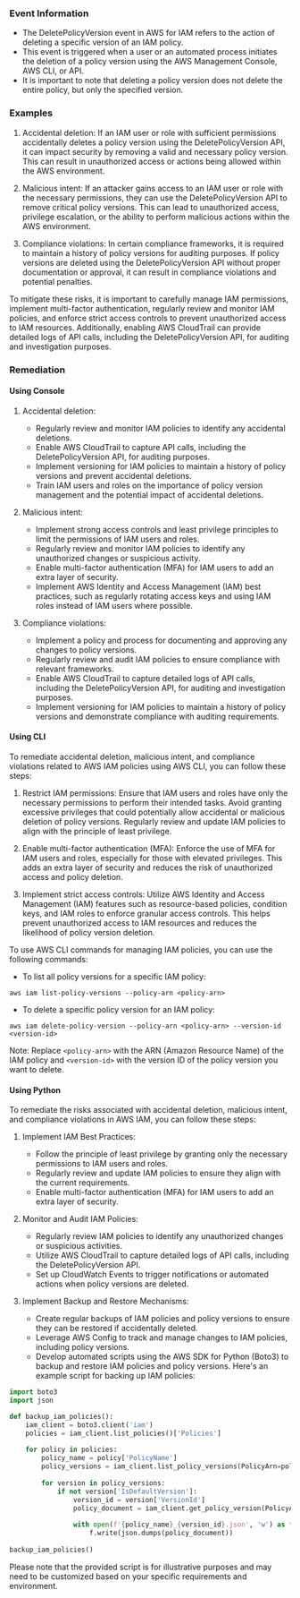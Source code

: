 
### Event Information

- The DeletePolicyVersion event in AWS for IAM refers to the action of deleting a specific version of an IAM policy.
- This event is triggered when a user or an automated process initiates the deletion of a policy version using the AWS Management Console, AWS CLI, or API.
- It is important to note that deleting a policy version does not delete the entire policy, but only the specified version.


### Examples

1. Accidental deletion: If an IAM user or role with sufficient permissions accidentally deletes a policy version using the DeletePolicyVersion API, it can impact security by removing a valid and necessary policy version. This can result in unauthorized access or actions being allowed within the AWS environment.

2. Malicious intent: If an attacker gains access to an IAM user or role with the necessary permissions, they can use the DeletePolicyVersion API to remove critical policy versions. This can lead to unauthorized access, privilege escalation, or the ability to perform malicious actions within the AWS environment.

3. Compliance violations: In certain compliance frameworks, it is required to maintain a history of policy versions for auditing purposes. If policy versions are deleted using the DeletePolicyVersion API without proper documentation or approval, it can result in compliance violations and potential penalties.

To mitigate these risks, it is important to carefully manage IAM permissions, implement multi-factor authentication, regularly review and monitor IAM policies, and enforce strict access controls to prevent unauthorized access to IAM resources. Additionally, enabling AWS CloudTrail can provide detailed logs of API calls, including the DeletePolicyVersion API, for auditing and investigation purposes.

### Remediation

#### Using Console

1. Accidental deletion:
   - Regularly review and monitor IAM policies to identify any accidental deletions.
   - Enable AWS CloudTrail to capture API calls, including the DeletePolicyVersion API, for auditing purposes.
   - Implement versioning for IAM policies to maintain a history of policy versions and prevent accidental deletions.
   - Train IAM users and roles on the importance of policy version management and the potential impact of accidental deletions.

2. Malicious intent:
   - Implement strong access controls and least privilege principles to limit the permissions of IAM users and roles.
   - Regularly review and monitor IAM policies to identify any unauthorized changes or suspicious activity.
   - Enable multi-factor authentication (MFA) for IAM users to add an extra layer of security.
   - Implement AWS Identity and Access Management (IAM) best practices, such as regularly rotating access keys and using IAM roles instead of IAM users where possible.

3. Compliance violations:
   - Implement a policy and process for documenting and approving any changes to policy versions.
   - Regularly review and audit IAM policies to ensure compliance with relevant frameworks.
   - Enable AWS CloudTrail to capture detailed logs of API calls, including the DeletePolicyVersion API, for auditing and investigation purposes.
   - Implement versioning for IAM policies to maintain a history of policy versions and demonstrate compliance with auditing requirements.

#### Using CLI

To remediate accidental deletion, malicious intent, and compliance violations related to AWS IAM policies using AWS CLI, you can follow these steps:

1. Restrict IAM permissions: Ensure that IAM users and roles have only the necessary permissions to perform their intended tasks. Avoid granting excessive privileges that could potentially allow accidental or malicious deletion of policy versions. Regularly review and update IAM policies to align with the principle of least privilege.

2. Enable multi-factor authentication (MFA): Enforce the use of MFA for IAM users and roles, especially for those with elevated privileges. This adds an extra layer of security and reduces the risk of unauthorized access and policy deletion.

3. Implement strict access controls: Utilize AWS Identity and Access Management (IAM) features such as resource-based policies, condition keys, and IAM roles to enforce granular access controls. This helps prevent unauthorized access to IAM resources and reduces the likelihood of policy version deletion.

To use AWS CLI commands for managing IAM policies, you can use the following commands:

- To list all policy versions for a specific IAM policy:
```
aws iam list-policy-versions --policy-arn <policy-arn>
```

- To delete a specific policy version for an IAM policy:
```
aws iam delete-policy-version --policy-arn <policy-arn> --version-id <version-id>
```

Note: Replace `<policy-arn>` with the ARN (Amazon Resource Name) of the IAM policy and `<version-id>` with the version ID of the policy version you want to delete.

#### Using Python

To remediate the risks associated with accidental deletion, malicious intent, and compliance violations in AWS IAM, you can follow these steps:

1. Implement IAM Best Practices:
   - Follow the principle of least privilege by granting only the necessary permissions to IAM users and roles.
   - Regularly review and update IAM policies to ensure they align with the current requirements.
   - Enable multi-factor authentication (MFA) for IAM users to add an extra layer of security.

2. Monitor and Audit IAM Policies:
   - Regularly review IAM policies to identify any unauthorized changes or suspicious activities.
   - Utilize AWS CloudTrail to capture detailed logs of API calls, including the DeletePolicyVersion API.
   - Set up CloudWatch Events to trigger notifications or automated actions when policy versions are deleted.

3. Implement Backup and Restore Mechanisms:
   - Create regular backups of IAM policies and policy versions to ensure they can be restored if accidentally deleted.
   - Leverage AWS Config to track and manage changes to IAM policies, including policy versions.
   - Develop automated scripts using the AWS SDK for Python (Boto3) to backup and restore IAM policies and policy versions. Here's an example script for backing up IAM policies:

```python
import boto3
import json

def backup_iam_policies():
    iam_client = boto3.client('iam')
    policies = iam_client.list_policies()['Policies']
    
    for policy in policies:
        policy_name = policy['PolicyName']
        policy_versions = iam_client.list_policy_versions(PolicyArn=policy['Arn'])['Versions']
        
        for version in policy_versions:
            if not version['IsDefaultVersion']:
                version_id = version['VersionId']
                policy_document = iam_client.get_policy_version(PolicyArn=policy['Arn'], VersionId=version_id)['PolicyVersion']['Document']
                
                with open(f'{policy_name}_{version_id}.json', 'w') as f:
                    f.write(json.dumps(policy_document))
                    
backup_iam_policies()
```

Please note that the provided script is for illustrative purposes and may need to be customized based on your specific requirements and environment.

